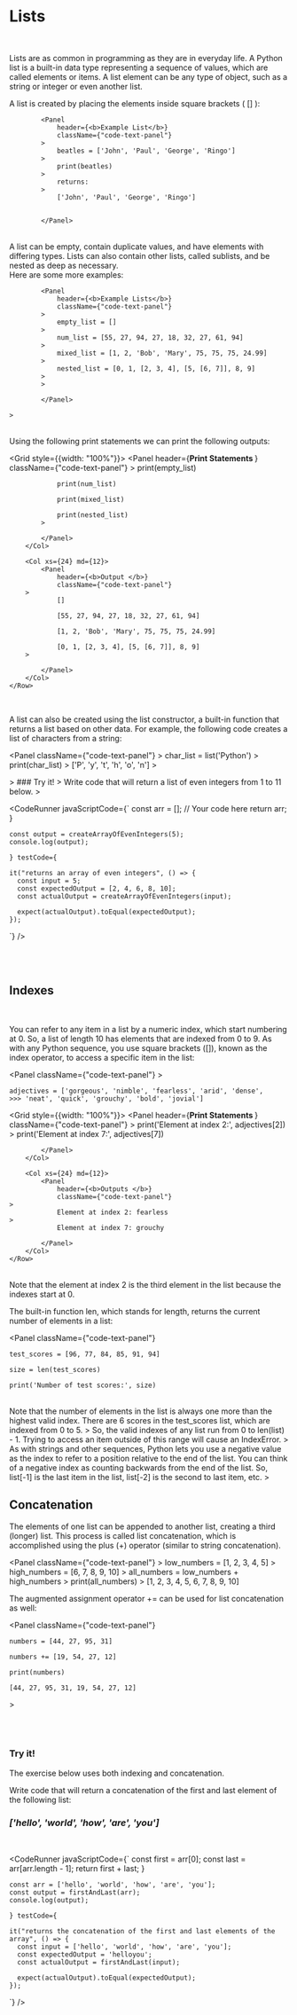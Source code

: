 


# Lists

<br/>

Lists are as common in programming as they are in everyday life. A Python list is a built-in data type representing a sequence of values, which are called elements or items. A list element can be any type of object, such as a string or integer or even another list.

A list is created by placing the elements inside square brackets ( [] ):
>


            <Panel
                header={<b>Example List</b>}
                className={"code-text-panel"}
            >
                beatles = ['John', 'Paul', 'George', 'Ringo']
            >
                print(beatles)
            >
                returns:
            >
                ['John', 'Paul', 'George', 'Ringo']

                
            </Panel>

>

<br/>
A list can be empty, contain duplicate values, and have elements with differing types. Lists can also contain other lists, called sublists, and be nested as deep as necessary. 
<br/>
Here are some more examples:

>
>
> 


            <Panel
                header={<b>Example Lists</b>}
                className={"code-text-panel"}
            >
                empty_list = []
            >
                num_list = [55, 27, 94, 27, 18, 32, 27, 61, 94]
            >
                mixed_list = [1, 2, 'Bob', 'Mary', 75, 75, 75, 24.99]
            >
                nested_list = [0, 1, [2, 3, 4], [5, [6, 7]], 8, 9]
            >
            >                
   
            </Panel>
 
    >
<br/>
        Using the following print statements we can print the following outputs:


<Grid style={{width: "100%"}}>
    <Row>
        <Col xs={24} md={12}>
            <Panel
                header={<b>Print Statements </b>}
                className={"code-text-panel"}
            >
                print(empty_list)
            
                print(num_list)
            
                print(mixed_list)
            
                print(nested_list)
            >

            </Panel>
        </Col>

        <Col xs={24} md={12}>
            <Panel
                header={<b>Output </b>}
                className={"code-text-panel"}
        >
                []
        
                [55, 27, 94, 27, 18, 32, 27, 61, 94]
        
                [1, 2, 'Bob', 'Mary', 75, 75, 75, 24.99]
        
                [0, 1, [2, 3, 4], [5, [6, 7]], 8, 9]
        >
        
            </Panel>
        </Col>
    </Row>
    
</Grid>

<br/>

A list can also be created using the list constructor, a built-in function that returns a list based on other data. For example, the following code creates a list of characters from a string:
>


>
<Panel
    className={"code-text-panel"}
        >
        char_list = list('Python')
        >
        print(char_list)
        >
        ['P', 'y', 't', 'h', 'o', 'n']
        >

</Panel>
>
### Try it!
>
Write code that will return a list of even integers from 1 to 11 below.
>

<CodeRunner
  javaScriptCode={`
      const arr = [];
      // Your code here
      return arr;
    }

    const output = createArrayOfEvenIntegers(5);
    console.log(output);
  `}
  testCode={`

    it("returns an array of even integers", () => {
      const input = 5;
      const expectedOutput = [2, 4, 6, 8, 10];
      const actualOutput = createArrayOfEvenIntegers(input);

      expect(actualOutput).toEqual(expectedOutput);
    });
  `}
/>

>
>

<br/><br/>

## Indexes
<br/>

You can refer to any item in a list by a numeric index, which start numbering at 0. So, a list of length 10 has elements that are indexed from 0 to 9. As with any Python sequence, you use square brackets ([]), known as the index operator, to access a specific item in the list:
>
>

<Panel
    className={"code-text-panel"}
    >

    adjectives = ['gorgeous', 'nimble', 'fearless', 'arid', 'dense', 
    >>> 'neat', 'quick', 'grouchy', 'bold', 'jovial']
</Panel>

<Grid style={{width: "100%"}}>
    <Row>
        <Col xs={24} md={12}>
            <Panel
                header={<b>Print Statements </b>}
                className={"code-text-panel"}
    >
                print('Element at index 2:', adjectives[2])
    >
                print('Element at index 7:', adjectives[7])
        
            </Panel>
        </Col>

        <Col xs={24} md={12}>
            <Panel
                header={<b>Outputs </b>}
                className={"code-text-panel"}
    >
                Element at index 2: fearless
    >
                Element at index 7: grouchy
    
            </Panel>
        </Col>
    </Row>
</Grid>

<br/>
Note that the element at index 2 is the third element in the list because the indexes start at 0.
<br/>

The built-in function len, which stands for length, returns the current number of elements in a list:  

> 
>     
>

<Panel
    className={"code-text-panel"}
>
    test_scores = [96, 77, 84, 85, 91, 94]
> 
    size = len(test_scores)
> 
    print('Number of test scores:', size)

</Panel>

<br/>
Note that the number of elements in the list is always one more than the highest valid index. There are 6 scores in the test_scores list, which are indexed from 0 to 5.
>
So, the valid indexes of any list run from 0 to len(list) - 1. Trying to access an item outside of this range will cause an IndexError.
>
As with strings and other sequences, Python lets you use a negative value as the index to refer to a position relative to the end of the list. You can think of a negative index as counting backwards from the end of the list. So, list[-1] is the last item in the list, list[-2] is the second to last item, etc.
>

<br/>

## Concatenation
>

The elements of one list can be appended to another list, creating a third (longer) list. This process is called list concatenation, which is accomplished using the plus (+) operator (similar to string concatenation).
>

<Panel
    className={"code-text-panel"}
    >
    low_numbers = [1, 2, 3, 4, 5]
    >
    high_numbers = [6, 7, 8, 9, 10]
    >
    all_numbers = low_numbers + high_numbers
    >
    print(all_numbers)
    >
    [1, 2, 3, 4, 5, 6, 7, 8, 9, 10]
</Panel>
>

The augmented assignment operator += can be used for list concatenation as well:
>

<Panel
    className={"code-text-panel"}
>
    numbers = [44, 27, 95, 31]
>
    numbers += [19, 54, 27, 12]
>
    print(numbers)
>
    [44, 27, 95, 31, 19, 54, 27, 12]

</Panel>
>

<br/><br/>

### Try it!
>
The exercise below uses both indexing and concatenation.

Write code that will return a concatenation of the first and last element of the following list:
<br/>

### *['hello', 'world', 'how', 'are', 'you']*
>
<br/>

<CodeRunner
  javaScriptCode={`
      const first = arr[0];
      const last = arr[arr.length - 1];
      return first + last;
    }

    const arr = ['hello', 'world', 'how', 'are', 'you'];
    const output = firstAndLast(arr);
    console.log(output);
  `}
  testCode={`

    it("returns the concatenation of the first and last elements of the array", () => {
      const input = ['hello', 'world', 'how', 'are', 'you'];
      const expectedOutput = 'helloyou';
      const actualOutput = firstAndLast(input);

      expect(actualOutput).toEqual(expectedOutput);
    });
  `}
/>
